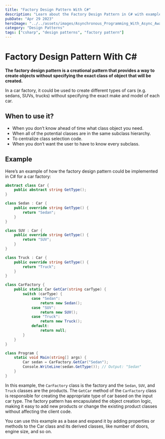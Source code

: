 ```yaml
---
title: "Factory Design Pattern With C#"
description: "Learn about the Factory Design Pattern in C# with examples."
pubDate: "Apr 29 2023"
heroImage: "../../assets/images/Asynchronous_Programming_With_Async_Await_Task_In_CSharp.jpg"
category: "Design Patterns"
tags: ["csharp", "design patterns", "factory pattern"]
---
```


# Factory Design Pattern With C#

**The factory design pattern is a creational pattern that provides a way to create objects without specifying the exact class of object that will be created.**

In a car factory, it could be used to create different types of cars (e.g. sedans, SUVs, trucks) without specifying the exact make and model of each car.

## When to use it?

- When you don’t know ahead of time what class object you need.
- When all of the potential classes are in the same subclass hierarchy.
- To centralize class selection code.
- When you don’t want the user to have to know every subclass.

## Example

Here’s an example of how the factory design pattern could be implemented in C# for a car factory:

```csharp
abstract class Car {
    public abstract string GetType();
}

class Sedan : Car {
    public override string GetType() {
        return "Sedan";
    }
}

class SUV : Car {
    public override string GetType() {
        return "SUV";
    }
}

class Truck : Car {
    public override string GetType() {
        return "Truck";
    }
}

class CarFactory {
    public static Car GetCar(string carType) {
        switch (carType) {
            case "Sedan":
                return new Sedan();
            case "SUV":
                return new SUV();
            case "Truck":
                return new Truck();
            default:
                return null;
        }
    }
}

class Program {
    static void Main(string[] args) {
        Car sedan = CarFactory.GetCar("Sedan");
        Console.WriteLine(sedan.GetType()); // Output: "Sedan"
    }
}
```

In this example, the `CarFactory` class is the factory and the `Sedan`, `SUV`, and `Truck` classes are the products. The `GetCar` method of the `CarFactory` class is responsible for creating the appropriate type of car based on the input car type. The factory pattern has encapsulated the object creation logic, making it easy to add new products or change the existing product classes without affecting the client code.

You can use this example as a base and expand it by adding properties or methods to the Car class and its derived classes, like number of doors, engine size, and so on.
